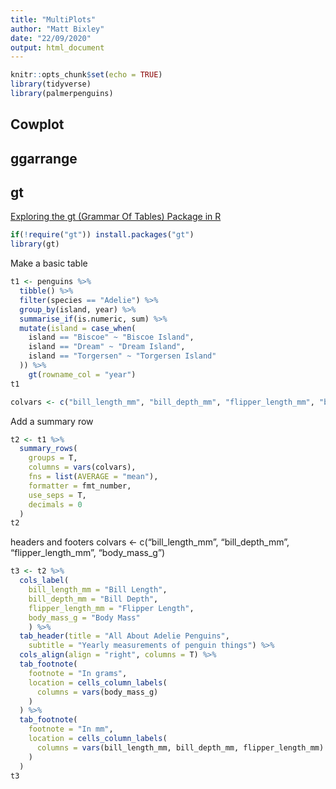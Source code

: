 ```yaml
---
title: "MultiPlots"
author: "Matt Bixley"
date: "22/09/2020"
output: html_document
---
```


```r
knitr::opts_chunk$set(echo = TRUE)
library(tidyverse)
library(palmerpenguins)
```

## Cowplot

## ggarrange

## gt

[Exploring the gt (Grammar Of Tables) Package in R](https://towardsdatascience.com/exploring-the-gt-grammar-of-tables-package-in-r-7fff9d0b40cd)

```r
if(!require("gt")) install.packages("gt")
library(gt)
```

Make a basic table
```r
t1 <- penguins %>% 
  tibble() %>% 
  filter(species == "Adelie") %>% 
  group_by(island, year) %>% 
  summarise_if(is.numeric, sum) %>% 
  mutate(island = case_when(
    island == "Biscoe" ~ "Biscoe Island",
    island == "Dream" ~ "Dream Island",
    island == "Torgersen" ~ "Torgersen Island"
  )) %>% 
    gt(rowname_col = "year")
t1
```

```r
colvars <- c("bill_length_mm", "bill_depth_mm", "flipper_length_mm", "body_mass_g")
```

Add a summary row
```r
t2 <- t1 %>%
  summary_rows(
    groups = T,
    columns = vars(colvars),
    fns = list(AVERAGE = "mean"),
    formatter = fmt_number,
    use_seps = T,
    decimals = 0
  )
t2

```

headers and footers
colvars <- c("bill_length_mm", "bill_depth_mm", "flipper_length_mm", "body_mass_g")
```r
t3 <- t2 %>% 
  cols_label(
    bill_length_mm = "Bill Length",
    bill_depth_mm = "Bill Depth",
    flipper_length_mm = "Flipper Length",
    body_mass_g = "Body Mass"
    ) %>% 
  tab_header(title = "All About Adelie Penguins",
    subtitle = "Yearly measurements of penguin things") %>% 
  cols_align(align = "right", columns = T) %>% 
  tab_footnote(
    footnote = "In grams",
    location = cells_column_labels(
      columns = vars(body_mass_g)
    )
  ) %>% 
  tab_footnote(
    footnote = "In mm",
    location = cells_column_labels(
      columns = vars(bill_length_mm, bill_depth_mm, flipper_length_mm)
    )
  )
t3
```

